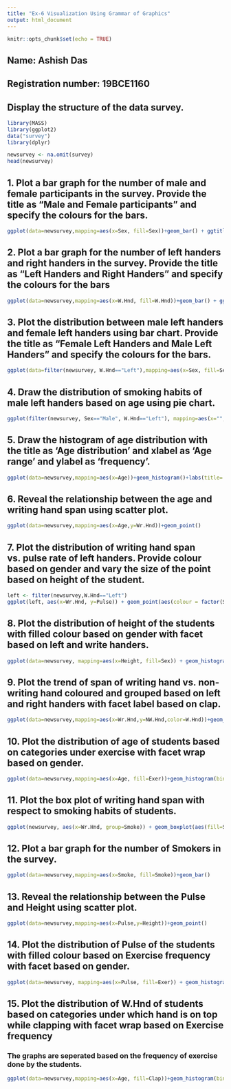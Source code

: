 ```yaml
---
title: "Ex-6 Visualization Using Grammar of Graphics"
output: html_document
---
```


```r
knitr::opts_chunk$set(echo = TRUE)
```

## Name: Ashish Das
## Registration number: 19BCE1160

## Display the structure of the data survey.
```r
library(MASS)
library(ggplot2)
data("survey")
library(dplyr)
```

```r
newsurvey <- na.omit(survey)
head(newsurvey)
```

## 1. Plot a bar graph for the number of male and female participants in the survey. Provide the title as “Male and Female participants” and specify the colours for the bars.
```r
ggplot(data=newsurvey,mapping=aes(x=Sex, fill=Sex))+geom_bar() + ggtitle("Male and Female participants")
```

## 2. Plot a bar graph for the number of left handers and right handers in the survey. Provide the title as “Left Handers and Right Handers” and specify the colours for the bars
```r
ggplot(data=newsurvey,mapping=aes(x=W.Hnd, fill=W.Hnd))+geom_bar() + ggtitle("Left Handers and Right Handers")
```

## 3. Plot the distribution between male left handers and female left handers using bar chart. Provide the title as “Female Left Handers and Male Left Handers” and specify the colours for the bars.
```r
ggplot(data=filter(newsurvey, W.Hnd=="Left"),mapping=aes(x=Sex, fill=Sex))+geom_bar() + ggtitle("Female Left Handers and Male Left Handers")
```

## 4. Draw the distribution of smoking habits of male left handers based on age using pie chart.
```r
ggplot(filter(newsurvey, Sex=="Male", W.Hnd=="Left"), mapping=aes(x="",y=Age,fill=Smoke))+geom_bar(width=1,stat='identity')+coord_polar("y",start = 0)
```

## 5. Draw the histogram of age distribution with the title as ‘Age distribution’ and xlabel as ‘Age range’ and ylabel as ‘frequency’.
```r
ggplot(data=newsurvey,mapping=aes(x=Age))+geom_histogram()+labs(title='Age Distribution', x='Age Range', y='Frequency')

```

## 6. Reveal the relationship between the age and writing hand span using scatter plot.
```r
ggplot(data=newsurvey,mapping=aes(x=Age,y=Wr.Hnd))+geom_point()
```

## 7. Plot the distribution of writing hand span vs. pulse rate of left handers. Provide colour based on gender and vary the size of the point based on height of the student.
```r
left <- filter(newsurvey,W.Hnd=="Left")
ggplot(left, aes(x=Wr.Hnd, y=Pulse)) + geom_point(aes(colour = factor(Sex),size = Height))
```

## 8. Plot the distribution of height of the students with filled colour based on gender with facet based on left and write handers.
```r
ggplot(data=newsurvey, mapping=aes(x=Height, fill=Sex)) + geom_histogram(binwidth = 1) + facet_grid(newsurvey$W.Hnd)
```

## 9. Plot the trend of span of writing hand vs. non-writing hand coloured and grouped based on left and right handers with facet label based on clap.
```r
ggplot(data=newsurvey,mapping=aes(x=Wr.Hnd,y=NW.Hnd,color=W.Hnd))+geom_point()+facet_wrap(newsurvey$Clap,ncol=1)
```

## 10. Plot the distribution of age of students based on categories under exercise with facet wrap based on gender.
```r
ggplot(data=newsurvey,mapping=aes(x=Age, fill=Exer))+geom_histogram(binwidth = 1)+facet_wrap(newsurvey$Sex,ncol=1)
```

## 11. Plot the box plot of writing hand span with respect to smoking habits of students.
```r
ggplot(newsurvey, aes(x=Wr.Hnd, group=Smoke)) + geom_boxplot(aes(fill=Smoke))
```

## 12. Plot a bar graph for the number of Smokers in the survey.
```r
ggplot(data=newsurvey,mapping=aes(x=Smoke, fill=Smoke))+geom_bar()
```

## 13. Reveal the relationship between the Pulse and Height using scatter plot.
```r
ggplot(data=newsurvey,mapping=aes(x=Pulse,y=Height))+geom_point()
```

## 14. Plot the distribution of Pulse of the students with filled colour based on Exercise frequency with facet based on gender.
```r
ggplot(data=newsurvey, mapping=aes(x=Pulse, fill=Exer)) + geom_histogram(binwidth = 1) + facet_grid(newsurvey$Sex)
```

## 15. Plot the distribution of W.Hnd of students based on categories under which hand is on top while clapping with facet wrap based on Exercise frequency
### The graphs are seperated based on the frequency of exercise done by the students.
```r
ggplot(data=newsurvey,mapping=aes(x=Age, fill=Clap))+geom_histogram(binwidth = 1)+facet_wrap(newsurvey$Exer,ncol=1)
```